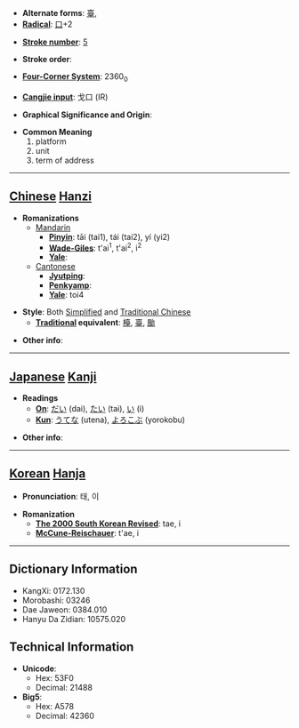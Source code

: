 * '''Alternate forms''':  [[臺]], 
* '''[[Wiktionary:Chinese radical index| Radical]]''': [[Wiktionary:Chinese radical index 口|口]]+2

* '''[[Wiktionary:Chinese total strokes index|Stroke number]]''': [[Wiktionary:Chinese total strokes index 5|5]]

* '''Stroke order''': 

* '''[[Wiktionary:Chinese four corner index|Four-Corner System]]''': 2360<sub>0</sub>

* '''[[Wiktionary:Chinese Cangjie index|Cangjie input]]''': 戈口 (IR)

* '''Graphical Significance and Origin''': 

* '''Common Meaning'''
*#platform
*# unit
*# term of address


----

== [[Chinese]] [[Hanzi]] ==

* '''Romanizations'''
** [[Mandarin]]
*** '''[[Pinyin]]''': tāi (tai1), tái (tai2), yí (yi2)
*** '''[[Wade-Giles]]''': t'ai<sup>1</sup>, t'ai<sup>2</sup>, i<sup>2</sup>
*** '''[[Yale]]''': 
**[[Cantonese]]
***'''[[Jyutping]]''':
***'''[[Penkyamp]]''': 
***'''[[Yale]]''': toi4

* '''Style''': Both [[Simplified Chinese|Simplified]] and [[Traditional Chinese]]
** '''[[Traditional Chinese|Traditional]] equivalent''': [[檯]], [[臺]], [[颱]]

* '''Other info''': 

----

== [[Japanese]] [[Kanji]] ==

* '''Readings'''
** '''[[On]]''': [[だい]] (dai), [[たい]] (tai), [[い]] (i)
** '''[[Kun]]''': [[うてな]] (utena), [[よろこぶ]] (yorokobu)

* '''Other info''':  

----

== [[Korean]] [[Hanja]] ==

* '''Pronunciation''': 태, 이

* '''Romanization'''
** '''[[The 2000 South Korean Revised Romanization|The 2000 South Korean Revised]]''': tae, i
** '''[[McCune-Reischauer]]''': t'ae, i

----

== Dictionary Information ==

* KangXi: 0172.130
* Morobashi: 03246
* Dae Jaweon: 0384.010
* Hanyu Da Zidian: 10575.020

== Technical Information ==

* '''Unicode''':
** Hex: 53F0
** Decimal: 21488
* '''Big5''':
** Hex: A578
** Decimal: 42360